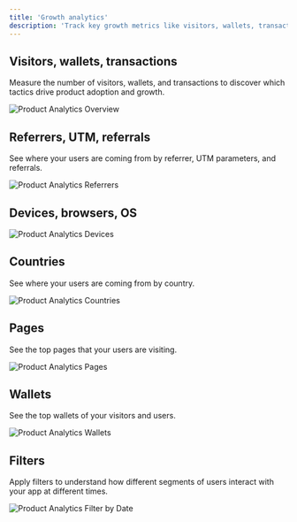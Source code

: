 ```yaml
---
title: 'Growth analytics'
description: 'Track key growth metrics like visitors, wallets, transactions, and user acquisition channels to understand your product performance.'
---
```


## Visitors, wallets, transactions

Measure the number of visitors, wallets, and transactions
to discover which tactics drive product adoption and growth.

<Frame caption="Track your visitors, wallets, and transactions.">
	<img src="/images/dapp-analytics-overview.png" alt="Product Analytics Overview" />
</Frame>

## Referrers, UTM, referrals

See where your users are coming from by referrer, UTM parameters, and referrals. 

<Frame caption="Understand where your users are coming from.">
    <img src="/images/dapp-analytics-referrers.png" alt="Product Analytics Referrers" />
</Frame>

## Devices, browsers, OS

<Frame caption="Understand what devices, browers, and operating system users are on.">
	<img src="/images/dapp-analytics-devices.png" alt="Product Analytics Devices" />
</Frame>

## Countries

See where your users are coming from by country. 

<Frame caption="Understand where your users are coming from.">
	<img src="/images/dapp-analytics-countries.png" alt="Product Analytics Countries" />
</Frame>

## Pages

See the top pages that your users are visiting.

<Frame caption="Understand what users are seeing on your site or dapp.">
	<img src="/images/dapp-analytics-pages.png" alt="Product Analytics Pages" />
</Frame>

## Wallets

See the top wallets of your visitors and users.

<Frame caption="Understand what wallets are being used on your dapp.">
	<img src="/images/dapp-analytics-wallets.png" alt="Product Analytics Wallets" />
</Frame>

## Filters

Apply filters to understand how different segments of users interact with your app at different times.

<Frame caption="Filter and search data at different points in time, from last week to last year.">
	<img src="/images/dapp-analytics-datetime.png" alt="Product Analytics Filter by Date" />
</Frame>